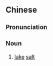 ==Chinese==
{{zh-forms|s=池盐}}

===Pronunciation===
{{zh-pron
|m=chíyán
|c=ci4 jim4
|cat=n
}}

===Noun===
{{zh-noun}}

# [[lake]] [[salt]]